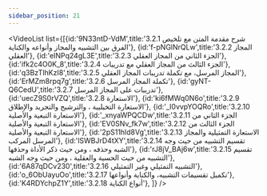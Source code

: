 ```yaml
---
sidebar_position: 21
---
```


<VideoList list={[{id:'9N33ntD-VdM',title:'3.2.1 شرح مقدمة المتن مع تلخيص الفرق بين التشبيه والمجاز وأنواعه والكناية'},
{id:'f-pNGlNrQLw',title:'3.2.2 المجاز العقلي'},
{id:'eINPq24gL3E',title:'3.2.3 الجزء الثاني من المجاز العقلي'},
{id:'ifk2c4O0K_8',title:'3.2.4 الجزء الثالث من المجاز العقلي مع تدريبات'},
{id:'q3BzTlhKzI8',title:'3.2.5 المجاز المرسل، مع تكملة تدريبات المجاز العقلي'},
{id:'ErMZm8rpq7g',title:'3.2.6 تكملة المجاز المرسل'},
{id:'gyNT-Q6CedU',title:'3.2.7  تدريبات على المجاز المرسل'},
{id:'uecZ9S0rVZQ',title:'3.2.8 الاستعارة'},
{id:'ki6fMWq0N6o',title:'3.2.9 الاستعارة التخيليية ، والترشيح والتجريد والإطلاق'},
{id:'_I0vvpYOQRo',title:'3.2.10 الاستعارة التبعية والأصلية'},
{id:'_xnyaWPQCDw',title:'3.2.11 الجزء الثاني من الاستعارة التبعية والأصلية'},
{id:'EV0SNv_fk7w',title:'3.2.12 الجزء الثالث من الاستعارة التبعية والأصلية'},
{id:'2pS11hld8Vg',title:'3.2.13 الاستعارة التمثيلية والمجاز المرسل المركب'},
{id:'lSWBJrD4tXY',title:'3.2.14 تقسيم التشبيه من حيث وجه الشبه وحذفه ، ومن حيث ذكر الأداة وحذفها'},
{id:'rJ8jV_BAj6w',title:'3.2.15 تقسيم التشبيه من حيث الحسية والعقلية ، ومن حيث وجه الشبه'},
{id:'6A87qDCv230',title:'3.2.16 التشبيه التمثيلي وغير التمثيلي'},
{id:'o_6ObUayuOo',title:'3.2.17 تكميل تقسيمات التشبيه، والكناية وأنواعها'},
{id:'K4RDYchpZ1Y',title:'3.2.18 أنواع الكناية'},
]}
/>
